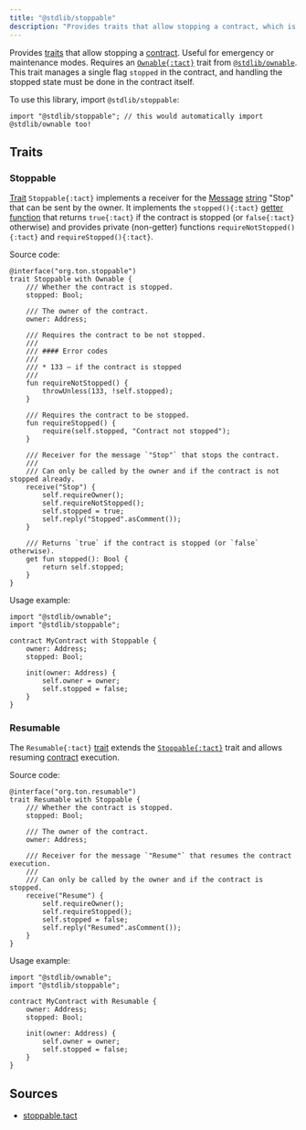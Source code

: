 ```yaml
---
title: "@stdlib/stoppable"
description: "Provides traits that allow stopping a contract, which is useful for emergency or maintenance modes"
---
```


Provides [traits](/book/types#composite-types) that allow stopping a [contract](/book/contracts). Useful for emergency or maintenance modes. Requires an [`Ownable{:tact}`](/ref/stdlib-ownable#ownable) trait from [`@stdlib/ownable`](/ref/stdlib-ownable). This trait manages a single flag `stopped` in the contract, and handling the stopped state must be done in the contract itself.

To use this library, import `@stdlib/stoppable`:

```tact
import "@stdlib/stoppable"; // this would automatically import @stdlib/ownable too!
```

## Traits

### Stoppable

[Trait](/book/types#composite-types) `Stoppable{:tact}` implements a receiver for the [Message](/book/structs-and-messages#messages) [string](/book/types#primitive-types) "Stop" that can be sent by the owner. It implements the `stopped(){:tact}` [getter function](/book/functions#getter-functions) that returns `true{:tact}` if the contract is stopped (or `false{:tact}` otherwise) and provides private (non-getter) functions `requireNotStopped(){:tact}` and `requireStopped(){:tact}`.

Source code:

```tact
@interface("org.ton.stoppable")
trait Stoppable with Ownable {
    /// Whether the contract is stopped.
    stopped: Bool;

    /// The owner of the contract.
    owner: Address;

    /// Requires the contract to be not stopped.
    ///
    /// #### Error codes
    ///
    /// * 133 — if the contract is stopped
    ///
    fun requireNotStopped() {
        throwUnless(133, !self.stopped);
    }

    /// Requires the contract to be stopped.
    fun requireStopped() {
        require(self.stopped, "Contract not stopped");
    }

    /// Receiver for the message `"Stop"` that stops the contract.
    ///
    /// Can only be called by the owner and if the contract is not stopped already.
    receive("Stop") {
        self.requireOwner();
        self.requireNotStopped();
        self.stopped = true;
        self.reply("Stopped".asComment());
    }

    /// Returns `true` if the contract is stopped (or `false` otherwise).
    get fun stopped(): Bool {
        return self.stopped;
    }
}
```

Usage example:

```tact /Stoppable/
import "@stdlib/ownable";
import "@stdlib/stoppable";

contract MyContract with Stoppable {
    owner: Address;
    stopped: Bool;

    init(owner: Address) {
        self.owner = owner;
        self.stopped = false;
    }
}
```

### Resumable

The `Resumable{:tact}` [trait](/book/types#composite-types) extends the [`Stoppable{:tact}`](#stoppable) trait and allows resuming [contract](/book/contracts) execution.

Source code:

```tact
@interface("org.ton.resumable")
trait Resumable with Stoppable {
    /// Whether the contract is stopped.
    stopped: Bool;

    /// The owner of the contract.
    owner: Address;

    /// Receiver for the message `"Resume"` that resumes the contract execution.
    ///
    /// Can only be called by the owner and if the contract is stopped.
    receive("Resume") {
        self.requireOwner();
        self.requireStopped();
        self.stopped = false;
        self.reply("Resumed".asComment());
    }
}
```

Usage example:

```tact /Resumable/
import "@stdlib/ownable";
import "@stdlib/stoppable";

contract MyContract with Resumable {
    owner: Address;
    stopped: Bool;

    init(owner: Address) {
        self.owner = owner;
        self.stopped = false;
    }
}
```

## Sources

* [stoppable.tact](https://github.com/tact-lang/tact/blob/dea253bf9f30c951d293ec10836dd293baf40ddf/stdlib/libs/stoppable.tact)
